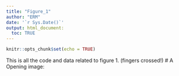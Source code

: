 ```yaml
---
title: "Figure_1"
author: "ERM"
date: '`r Sys.Date()`'
output: html_document:
  toc: TRUE
---
```


```r
knitr::opts_chunk$set(echo = TRUE)
```
This is all the code and data related to figure 1. (fingers crossed!)
# A
Opening image:




